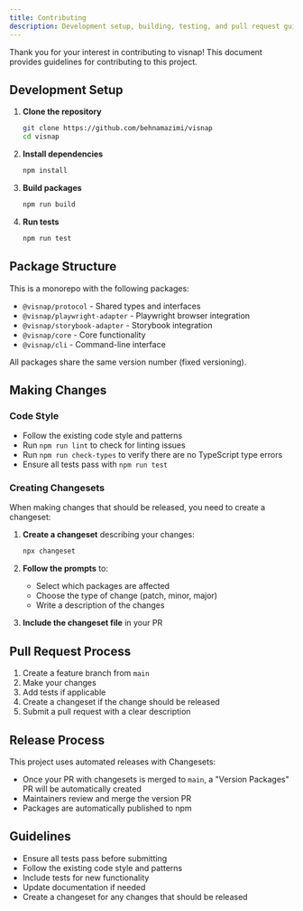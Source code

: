 ```yaml
---
title: Contributing
description: Development setup, building, testing, and pull request guidelines
---
```


Thank you for your interest in contributing to visnap! This document provides guidelines for contributing to this project.

## Development Setup

1. **Clone the repository**
   ```bash
   git clone https://github.com/behnamazimi/visnap
   cd visnap
   ```

2. **Install dependencies**
   ```bash
   npm install
   ```

3. **Build packages**
   ```bash
   npm run build
   ```

4. **Run tests**
   ```bash
   npm run test
   ```

## Package Structure

This is a monorepo with the following packages:

- `@visnap/protocol` - Shared types and interfaces
- `@visnap/playwright-adapter` - Playwright browser integration
- `@visnap/storybook-adapter` - Storybook integration
- `@visnap/core` - Core functionality
- `@visnap/cli` - Command-line interface

All packages share the same version number (fixed versioning).

## Making Changes

### Code Style

- Follow the existing code style and patterns
- Run `npm run lint` to check for linting issues
- Run `npm run check-types` to verify there are no TypeScript type errors
- Ensure all tests pass with `npm run test`

### Creating Changesets

When making changes that should be released, you need to create a changeset:

1. **Create a changeset** describing your changes:
   ```bash
   npx changeset
   ```

2. **Follow the prompts** to:
   - Select which packages are affected
   - Choose the type of change (patch, minor, major)
   - Write a description of the changes

3. **Include the changeset file** in your PR

## Pull Request Process

1. Create a feature branch from `main`
2. Make your changes
3. Add tests if applicable
4. Create a changeset if the change should be released
5. Submit a pull request with a clear description

## Release Process

This project uses automated releases with Changesets:

- Once your PR with changesets is merged to `main`, a "Version Packages" PR will be automatically created
- Maintainers review and merge the version PR
- Packages are automatically published to npm

## Guidelines

- Ensure all tests pass before submitting
- Follow the existing code style and patterns
- Include tests for new functionality
- Update documentation if needed
- Create a changeset for any changes that should be released
